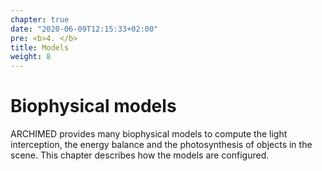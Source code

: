 ```yaml
---
chapter: true
date: "2020-06-09T12:15:33+02:00"
pre: <b>4. </b>
title: Models
weight: 8
---
```


# Biophysical models

ARCHIMED provides many biophysical models to compute the light interception, the energy balance and the photosynthesis of objects in the scene. This chapter describes how the models are configured.